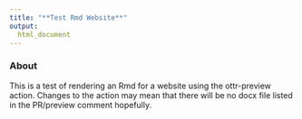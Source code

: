 ```yaml
---
title: "**Test Rmd Website**"
output:
  html_document
---
```


### **About**

This is a test of rendering an Rmd for a website using the ottr-preview action. Changes to the action may mean that there will be no docx file listed in the PR/preview comment hopefully.

